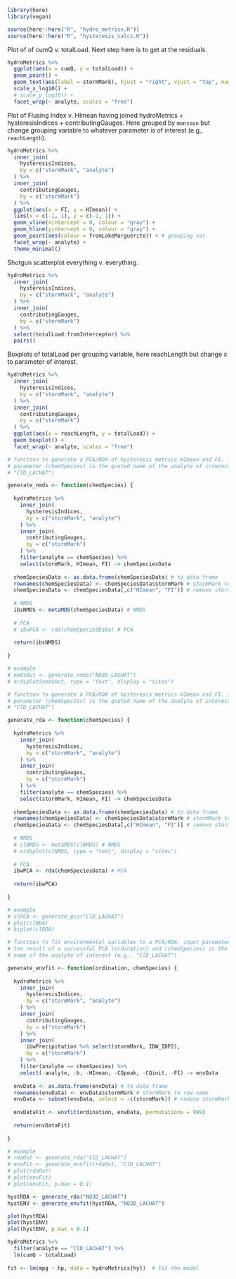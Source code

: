 

```r

library(here)
library(vegan)
```


```r

source(here::here("R", "hydro_metrics.R"))
source(here::here("R", "hysteresis_calcs.R"))
```

Plot of of cumQ v. totalLoad. Next step here is to get at the residuals.
```r

hydroMetrics %>% 
  ggplot(aes(x = cumQ, y = totalLoad)) +
  geom_point() +
  geom_text(aes(label = stormMark), hjust = "right", vjust = "top", nudge_x = 0) +
  scale_x_log10() +
  # scale_y_log10() +
  facet_wrap(~ analyte, scales = "free")
```


Plot of Flusing Index v. HImean having joined hydroMetrics + hysteresisIndices + contributingGauges. Here grouped by `monsoon` but change grouping variable to whatever parameter is of interest (e.g., `reachLength`). 
```r

hydroMetrics %>% 
  inner_join(
    hysteresisIndices,
    by = c("stormMark", "analyte")
  ) %>% 
  inner_join(
    contributingGauges,
    by = c("stormMark")
  ) %>% 
  ggplot(aes(x = FI, y = HImean)) + 
  lims(x = c(-1, 1), y = c(-1, 1)) +
  geom_vline(xintercept = 0, colour = "gray") +
  geom_hline(yintercept = 0, colour = "gray") +
  geom_point(aes(colour = fromLakeMarguerite)) + # grouping var.
  facet_wrap(~ analyte) +
  theme_minimal()

```


Shotgun scatterplot everything v. everything.
```r

hydroMetrics %>% 
  inner_join(
    hysteresisIndices,
    by = c("stormMark", "analyte")
  ) %>% 
  inner_join(
    contributingGauges,
    by = c("stormMark")
  ) %>% 
  select(totalLoad:fromInterceptor) %>% 
  pairs()
```


Boxplots of totalLoad per grouping variable, here reachLength but change x to parameter of interest.
```r

hydroMetrics %>% 
  inner_join(
    hysteresisIndices,
    by = c("stormMark", "analyte")
  ) %>% 
  inner_join(
    contributingGauges,
    by = c("stormMark")
  ) %>% 
  ggplot(aes(x = reachLength, y = totalLoad)) +
  geom_boxplot() +
  facet_wrap(~ analyte, scales = "free")
```


```r

# function to generate a PCA/RDA of hysteresis metrics HImean and FI. input
# parameter (chemSpecies) is the quoted name of the analyte of interest (e.g.,
# "ClD_LACHAT")

generate_nmds <- function(chemSpecies) {
  
  hydroMetrics %>% 
    inner_join(
      hysteresisIndices,
      by = c("stormMark", "analyte")
    ) %>% 
    inner_join(
      contributingGauges,
      by = c("stormMark")
    ) %>% 
    filter(analyte == chemSpecies) %>%
    select(stormMark, HImean, FI) -> chemSpeciesData
  
  chemSpeciesData <- as.data.frame(chemSpeciesData) # to data frame
  rownames(chemSpeciesData) <- chemSpeciesData$stormMark # stormMark to row name
  chemSpeciesData <- chemSpeciesData[,c("HImean", "FI")] # remove stormMark col
  
  # NMDS
  ibsNMDS <- metaMDS(chemSpeciesData) # NMDS
  
  # PCA
  # ibwPCA <- rda(chemSpeciesData) # PCA
  
  return(ibsNMDS)
  
}

# example
# nmdsOut <- generate_nmds("NO3D_LACHAT")
# ordiplot(nmdsOut, type = "text", display = "sites")
```


```r

# function to generate a PCA/RDA of hysteresis metrics HImean and FI. input
# parameter (chemSpecies) is the quoted name of the analyte of interest (e.g.,
# "ClD_LACHAT")

generate_rda <- function(chemSpecies) {
  
  hydroMetrics %>% 
    inner_join(
      hysteresisIndices,
      by = c("stormMark", "analyte")
    ) %>% 
    inner_join(
      contributingGauges,
      by = c("stormMark")
    ) %>% 
    filter(analyte == chemSpecies) %>%
    select(stormMark, HImean, FI) -> chemSpeciesData
  
  chemSpeciesData <- as.data.frame(chemSpeciesData) # to data frame
  rownames(chemSpeciesData) <- chemSpeciesData$stormMark # stormMark to row name
  chemSpeciesData <- chemSpeciesData[,c("HImean", "FI")] # remove stormMark col
  
  # NMDS
  # clNMDS <- metaMDS(clNMDS) # NMDS
  # ordiplot(clNMDS, type = "text", display = "sites")
  
  # PCA
  ibwPCA <- rda(chemSpeciesData) # PCA
  
  return(ibwPCA)
  
}

# example
# clPCA <- generate_pca("ClD_LACHAT")
# plot(clRDA)
# biplot(clRDA)
```


```r

# function to fit environmental variables to a PCA/RDA. input parameters include
# the result of a successful PCA (ordination) and (chemSpecies) is the quoted
# name of the analyte of interest (e.g., "ClD_LACHAT")

generate_envfit <- function(ordination, chemSpecies) {
  
  hydroMetrics %>% 
    inner_join(
      hysteresisIndices,
      by = c("stormMark", "analyte")
    ) %>% 
    inner_join(
      contributingGauges,
      by = c("stormMark")
    ) %>% 
    inner_join(
      ibwPrecipitation %>% select(stormMark, IDW_IDP2),
      by = c("stormMark")
    ) %>% 
    filter(analyte == chemSpecies) %>%
    select(-analyte, -b, -HImean, -CQpeak, -CQinit, -FI) -> envData
  
  envData <- as.data.frame(envData) # to data frame
  rownames(envData) <- envData$stormMark # stormMark to row name
  envData <- subset(envData, select = -c(stormMark)) # remove stormMark col
  
  envDataFit <- envfit(ordination, envData, permutations = 999)
  
  return(envDataFit)
  
}

# example
# rdaOut <- generate_rda("ClD_LACHAT")
# envFit <- generate_envfit(rdaOut, "ClD_LACHAT")
# plot(rdaOut)
# plot(envFit)
# plot(envFit, p.max = 0.1)
```


```r

hystRDA <- generate_rda("NO3D_LACHAT")
hystENV <- generate_envfit(hystRDA, "NO3D_LACHAT")

plot(hystRDA)
plot(hystENV)
plot(hystENV, p.max = 0.1)
```

```r

hydroMetrics %>% 
  filter(analyte == "ClD_LACHAT") %>% 
  lm(cumQ ~ totalLoad)
  
fit <- lm(mpg ~ hp, data = hydroMetrics[hy])  # Fit the model
```

